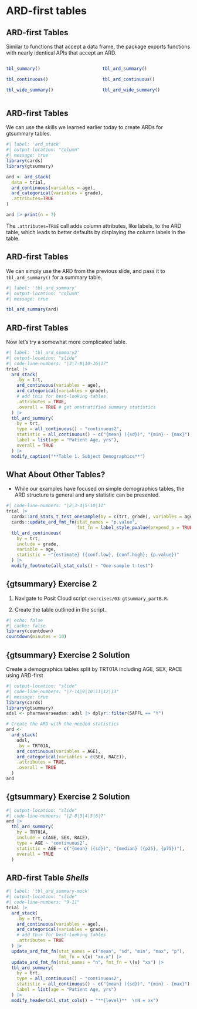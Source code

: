 # ARD-first tables

## ARD-first Tables

Similar to functions that accept a data frame, the package exports functions with nearly identical APIs that accept an ARD.

::: columns
::: {.column width="50%"}

```r
tbl_summary()

tbl_continuous()

tbl_wide_summary()
```

:::
::: {.column width="50%"}

```r
tbl_ard_summary()

tbl_ard_continuous()

tbl_ard_wide_summary()
```

:::
:::

## ARD-first Tables

We can use the skills we learned earlier today to create ARDs for gtsummary tables.

```r
#| label: 'ard_stack'
#| output-location: "column"
#| message: true
library(cards)
library(gtsummary)

ard <- ard_stack(
  data = trial, 
  ard_continuous(variables = age),
  ard_categorical(variables = grade),
  .attributes=TRUE
)

ard |> print(n = 7)
```

::: aside
The `.attributes=TRUE` call adds column attributes, like labels, to the ARD table, which leads to better defaults by displaying the column labels in the table.
:::

## ARD-first Tables

We can simply use the ARD from the previous slide, and pass it to `tbl_ard_summary()` for a summary table.

```r
#| label: 'tbl_ard_summary'
#| output-location: "column"
#| message: true

tbl_ard_summary(ard)
```


## ARD-first Tables

Now let's try a somewhat more complicated table.

```r
#| label: 'tbl_ard_summary2'
#| output-location: "slide"
#| code-line-numbers: "|3|7-8|10-16|17"
trial |> 
  ard_stack( 
    .by = trt,
    ard_continuous(variables = age),
    ard_categorical(variables = grade),
    # add this for best-looking tables
    .attributes = TRUE,
    .overall = TRUE # get unstratified summary statistics
  ) |> 
  tbl_ard_summary(
    by = trt,
    type = all_continuous() ~ "continuous2",
    statistic = all_continuous() ~ c("{mean} ({sd})", "{min} - {max}"),
    label = list(age = "Patient Age, yrs"),
    overall = TRUE
  ) |> 
  modify_caption("**Table 1. Subject Demographics**")
```


## What About Other Tables?

::: {.small}

- While our examples have focused on simple demographics tables, the ARD structure is general and any statistic can be presented.

:::

```r
#| code-line-numbers: "|2|3-4|5-10|11"
trial |> 
  cardx::ard_stats_t_test_onesample(by = c(trt, grade), variables = age) |> 
  cards::update_ard_fmt_fn(stat_names = "p.value", 
                           fmt_fn = label_style_pvalue(prepend_p = TRUE)) |> 
  tbl_ard_continuous(
    by = trt, 
    include = grade,
    variable = age,
    statistic = ~"{estimate} ({conf.low}, {conf.high}; {p.value})"
  ) |> 
  modify_footnote(all_stat_cols() ~ "One-sample t-test")
```


## {gtsummary} Exercise 2

1. Navigate to Posit Cloud script `exercises/03-gtsummary_partB.R`.

2. Create the table outlined in the script.

```r
#| echo: false
#| cache: false
library(countdown)
countdown(minutes = 10)
```

## {gtsummary} Exercise 2 Solution

Create a demographics tables split by TRT01A including AGE, SEX, RACE using ARD-first

```r
#| output-location: "slide"
#| code-line-numbers: "|7-14|9|10|11|12|13"
#| message: true
library(cards) 
library(gtsummary) 
adsl <- pharmaverseadam::adsl |> dplyr::filter(SAFFL == "Y") 

# Create the ARD with the needed statistics 
ard <-  
  ard_stack( 
    adsl, 
    .by = TRT01A, 
    ard_continuous(variables = AGE), 
    ard_categorical(variables = c(SEX, RACE)), 
    .attributes = TRUE,  
    .overall = TRUE 
  )
ard
```

## {gtsummary} Exercise 2 Solution

```r
#| output-location: "slide"
#| code-line-numbers: "|2-8|3|4|5|6|7"
ard |>  
  tbl_ard_summary( 
    by = TRT01A, 
    include = c(AGE, SEX, RACE), 
    type = AGE ~ 'continuous2', 
    statistic = AGE ~ c("{mean} ({sd})", "{median} ({p25}, {p75})"), 
    overall = TRUE 
  ) 
```


## ARD-first Table *Shells*

```r
#| label: 'tbl_ard_summary-mock'
#| output-location: "slide"
#| code-line-numbers: "9-11"
trial |> 
  ard_stack( 
    .by = trt,
    ard_continuous(variables = age),
    ard_categorical(variables = grade),
    # add this for best-looking tables
    .attributes = TRUE
  ) |> 
  update_ard_fmt_fn(stat_names = c("mean", "sd", "min", "max", "p"), 
                    fmt_fn = \(x) "xx.x") |> 
  update_ard_fmt_fn(stat_names = "n", fmt_fn = \(x) "xx") |> 
  tbl_ard_summary(
    by = trt,
    type = all_continuous() ~ "continuous2",
    statistic = all_continuous() ~ c("{mean} ({sd})", "{min} - {max}"),
    label = list(age = "Patient Age, yrs")
  ) |> 
  modify_header(all_stat_cols() ~ "**{level}**  \nN = xx")
```

